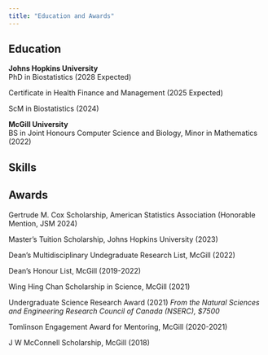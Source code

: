 ```yaml
---
title: "Education and Awards"
---
```


## Education

**Johns Hopkins University**\
PhD in Biostatistics (2028 Expected)

Certificate in Health Finance and Management (2025 Expected)

ScM in Biostatistics (2024)

**McGill University**\
BS in Joint Honours Computer Science and Biology, Minor in Mathematics (2022)

## Skills

## Awards

Gertrude M. Cox Scholarship, American Statistics Association (Honorable Mention, JSM 2024)

Master’s Tuition Scholarship, Johns Hopkins University (2023)

Dean’s Multidisciplinary Undegraduate Research List, McGill (2022)

Dean’s Honour List, McGill (2019-2022)

Wing Hing Chan Scholarship in Science, McGill (2021)

Undergraduate Science Research Award (2021) *From the Natural Sciences and Engineering Research Council of Canada (NSERC), \$7500*

Tomlinson Engagement Award for Mentoring, McGill (2020-2021)

J W McConnell Scholarship, McGill (2018)
